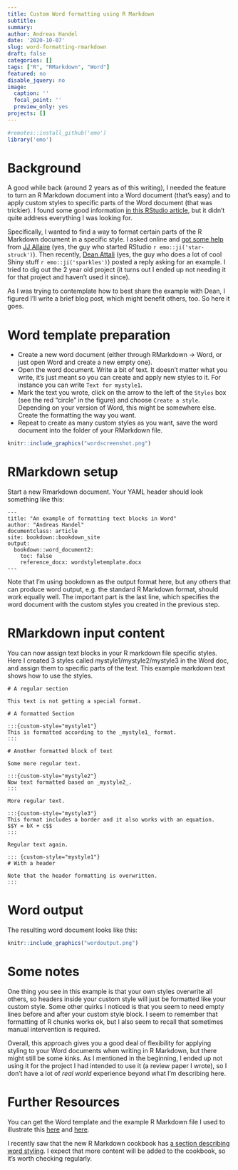 ```yaml
---
title: Custom Word formatting using R Markdown
subtitle: 
summary: 
author: Andreas Handel
date: '2020-10-07'
slug: word-formatting-rmarkdown
draft: false
categories: []
tags: ["R", "RMarkdown", "Word"]
featured: no
disable_jquery: no
image:
  caption: ''
  focal_point: ''
  preview_only: yes
projects: []
---
```



```r
#remotes::install_github('emo')
library('emo')
```

# Background

A good while back (around 2 years as of this writing), I needed the feature to turn an R Markdown document into a Word document (that's easy) and to apply custom styles to specific parts of the Word document (that was trickier). I found some good information [in this RStudio article](https://rmarkdown.rstudio.com/articles_docx.html), but it didn't quite address everything I was looking for.

Specifically, I wanted to find a way to format certain parts of the R Markdown document in a specific style. I asked online and [got some help](https://rmarkdown.rstudio.com/articles_docx.html#comment-4105255981) from [JJ Allaire](https://rstudio.com/speakers/j.j.-allaire/) (yes, the guy who started RStudio `r emo::ji('star-struck')`). Then recently, [Dean Attali](https://deanattali.com/) (yes, the guy who does a lot of cool Shiny stuff `r emo::ji('sparkles')`) posted a reply asking for an example. I tried to dig out the 2 year old project (it turns out I ended up not needing it for that project and haven't used it since).

As I was trying to contemplate how to best share the example with Dean, I figured I'll write a brief blog post, which might benefit others, too. So here it goes.


# Word template preparation

* Create a new word document (either through RMarkdown -> Word, or just open Word and create a new empty one).
* Open the word document. Write a bit of text. It doesn't matter what you write, it's just meant so you can create and apply new styles to it. For instance you can write `Text for mystyle1`.
* Mark the text you wrote, click on the arrow to the left of the `Styles` box (see the red "circle" in the figure) and choose `Create a style`. Depending on your version of Word, this might be somewhere else. Create the formatting the way you want.
* Repeat to create as many custom styles as you want, save the word document into the folder of your RMarkdown file.


```r
knitr::include_graphics("wordscreenshot.png")
```


# RMarkdown setup

Start a new Rmarkdown document. Your YAML header should look something like this:

```
---
title: "An example of formatting text blocks in Word"
author: "Andreas Handel"
documentclass: article
site: bookdown::bookdown_site
output:
  bookdown::word_document2: 
    toc: false
    reference_docx: wordstyletemplate.docx
---
```

Note that I'm using bookdown as the output format here, but any others that can produce word output, e.g. the standard R Markdown format, should work equally well.
The important part is the last line, which specifies the word document with the custom styles you created in the previous step.


# RMarkdown input content 

You can now assign text blocks in your R markdown file specific styles. Here I created 3 styles called mystyle1/mystyle2/mystyle3 in the Word doc, and assign them to specific parts of the text.
This example markdown text shows how to use the styles.

```
# A regular section

This text is not getting a special format.

# A formatted Section

:::{custom-style="mystyle1"}
This is formatted according to the _mystyle1_ format.
:::

# Another formatted block of text

Some more regular text.

:::{custom-style="mystyle2"}
Now text formatted based on _mystyle2_.
:::

More regular text.

:::{custom-style="mystyle3"}
This format includes a border and it also works with an equation.
$$Y = bX + c$$
:::

Regular text again.

::: {custom-style="mystyle1"}
# With a header

Note that the header formatting is overwritten.
:::
```

# Word output 

The resulting word document looks like this:

```r
knitr::include_graphics("wordoutput.png")
```


# Some notes

One thing you see in this example is that your own styles overwrite all others, so headers inside your custom style will just be formatted like your custom style. Some other quirks I noticed is that you seem to need empty lines before and after your custom style block. I seem to remember that formatting of R chunks works ok, but I also seem to recall that sometimes manual intervention is required. 

Overall, this approach gives you a good deal of flexibility for applying styling to your Word documents when writing in R Markdown, but there might still be some kinks. As I mentioned in the beginning, I ended up not using it for the project I had intended to use it (a review paper I wrote), so I don't have a lot of _real world_ experience beyond what I'm describing here.


# Further Resources

You can get the Word template and the example R Markdown file I used to illustrate this [here](wordstyletemplate.docx) and [here](word_formatting_example.Rmd).

I recently saw that the new R Markdown cookbook has [a section describing word styling](https://bookdown.org/yihui/rmarkdown-cookbook/word-template.html). I expect that more content will be added to the cookbook, so it's worth checking regularly.


